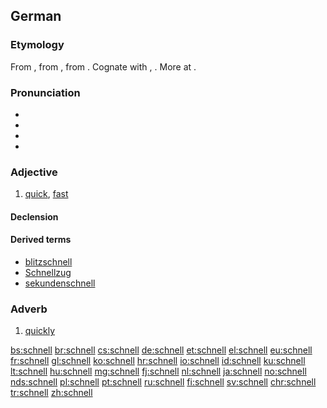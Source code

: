 ==German==

===Etymology===
From {{etyl|gmh|de}} {{term|snel|lang=gmh}}, from {{etyl|goh|de}} {{term|snel||nimble, brave, quick, lively|lang=goh}}, from {{etyl|gem-pro|de}} {{m|gem-pro|*snellaz||active, bold, quick}}. Cognate with {{etyl|nl|-}} {{term|snel|lang=nl}}, {{etyl|en|-}} {{term|snell|lang=en}}. More at {{l|en|snell}}.

===Pronunciation===
*{{IPA|/ʃnɛl/|lang=de}}
*{{audio|De-schnell.ogg|audio (Germany)|lang=de}}
*{{audio|De-at-schnell.ogg|audio (Austria)|lang=de}}
* {{rhymes|ɛl|lang=de}}

===Adjective===
{{de-adj|schneller|schnellsten}}

# [[quick]], [[fast]]

====Declension====
{{de-decl-adj|schnell|schneller|schnellst}}

====Derived terms====
* [[blitzschnell]]
* [[Schnellzug]]
* [[sekundenschnell]]

===Adverb===
{{de-adv}}

# [[quickly]]

[[bs:schnell]]
[[br:schnell]]
[[cs:schnell]]
[[de:schnell]]
[[et:schnell]]
[[el:schnell]]
[[eu:schnell]]
[[fr:schnell]]
[[gl:schnell]]
[[ko:schnell]]
[[hr:schnell]]
[[io:schnell]]
[[id:schnell]]
[[ku:schnell]]
[[lt:schnell]]
[[hu:schnell]]
[[mg:schnell]]
[[fj:schnell]]
[[nl:schnell]]
[[ja:schnell]]
[[no:schnell]]
[[nds:schnell]]
[[pl:schnell]]
[[pt:schnell]]
[[ru:schnell]]
[[fi:schnell]]
[[sv:schnell]]
[[chr:schnell]]
[[tr:schnell]]
[[zh:schnell]]